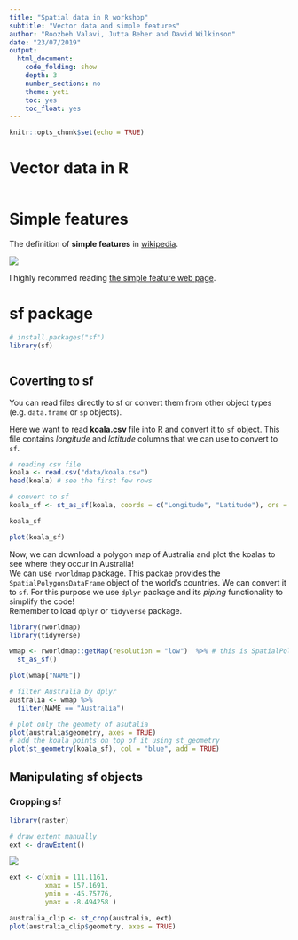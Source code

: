 ```yaml
---
title: "Spatial data in R workshop"
subtitle: "Vector data and simple features"
author: "Roozbeh Valavi, Jutta Beher and David Wilkinson"
date: "23/07/2019"
output:
  html_document:
    code_folding: show
    depth: 3
    number_sections: no
    theme: yeti
    toc: yes
    toc_float: yes
---
```


```r
knitr::opts_chunk$set(echo = TRUE)
```

# Vector data in R

```r

```


# Simple features




The definition of **simple features** in [wikipedia](https://en.wikipedia.org/wiki/Simple_Features).   

![](images/simple_features.png)

I highly recommed reading [the simple feature web page](https://r-spatial.github.io/sf/articles/sf1.html).

# sf package

```r
# install.packages("sf")
library(sf)

```

```r


```

## Coverting to sf

You can read files directly to sf or convert them from other object types (e.g. `data.frame` or `sp` objects).

Here we want to read **koala.csv** file into R and convert it to `sf` object. This file contains *longitude* and *latitude* columns that we can use to convert to `sf`.

```r
# reading csv file
koala <- read.csv("data/koala.csv")
head(koala) # see the first few rows

# convert to sf
koala_sf <- st_as_sf(koala, coords = c("Longitude", "Latitude"), crs = 4326)

koala_sf

plot(koala_sf)

```

Now, we can download a polygon map of Australia and plot the koalas to see where they occur in Australia!   
We can use `rworldmap` package. This packae provides the `SpatialPolygonsDataFrame` object of the world's countries. We can convert it to `sf`. For this purpose we use `dplyr` package and its *piping* functionality to simplify the code!   
Remember to load `dplyr` or `tidyverse` package.

```r
library(rworldmap)
library(tidyverse)

wmap <- rworldmap::getMap(resolution = "low")  %>% # this is SpatialPolygonDataFrame
  st_as_sf()

plot(wmap["NAME"])

# filter Australia by dplyr
australia <- wmap %>% 
  filter(NAME == "Australia")

# plot only the geomety of asutalia
plot(australia$geometry, axes = TRUE)
# add the koala points on top of it using st_geometry
plot(st_geometry(koala_sf), col = "blue", add = TRUE)

```


## Manipulating sf objects


### Cropping sf

```r
library(raster)

# draw extent manually
ext <- drawExtent()

```

![](images/darwExt.jpeg)

```r
ext <- c(xmin = 111.1161,
         xmax = 157.1691,
         ymin = -45.75776,
         ymax = -8.494258 )
```

```r
australia_clip <- st_crop(australia, ext)
plot(australia_clip$geometry, axes = TRUE)
```





